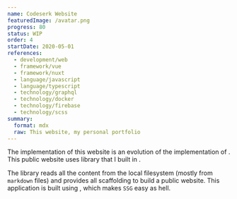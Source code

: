 ```yaml
---
name: Codeserk Website
featuredImage: /avatar.png
progress: 80
status: WIP
order: 4
startDate: 2020-05-01
references:
  - development/web
  - framework/vue
  - framework/nuxt
  - language/javascript
  - language/typescript
  - technology/graphql
  - technology/docker
  - technology/firebase
  - technology/scss
summary:
  format: mdx
  raw: This website, my personal portfolio
---
```


The implementation of this website is an evolution of the implementation of [](project/avellana-colora). This public website uses [](project/press) library that I built in [](language/typescript).

The library reads all the content from the local filesystem (mostly from `markdown` files) and provides all scaffolding to build a public website. This application is built using [](framework/nuxt), which makes `SSG` easy as hell.
